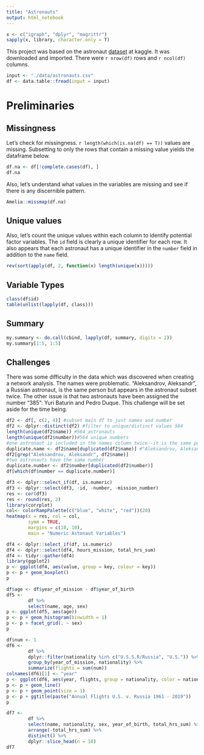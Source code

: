 ```yaml
---
title: "Astronauts"
output: html_notebook
---
```


```r
x <- c("igraph", "dplyr", "magrittr")
sapply(x, library, character.only = T)
```

This project was based on the astronaut [dataset](https://www.kaggle.com/jessemostipak/astronaut-database) at kaggle. It was downloaded and imported. There were `r nrow(df)` rows and `r ncol(df)` columns.

```r
input <- "./data/astronauts.csv"
df <- data.table::fread(input = input)
```

# Preliminaries

## Missingness

Let's check for missingness. `r length(which(is.na(df) == T))` values are missing.  Subsetting to only the rows that contain a missing value yields the dataframe below.

```r
df.na <- df[!complete.cases(df), ]
df.na
```

Also, let's understand what values in the variables are missing and see if there is any discernible pattern.

```r
Amelia::missmap(df.na)
```

## Unique values

Also, let's count the unique values within each column to identify potential factor variables. The `id` field is clearly a unique identifier for each row. It also appears that each astronaut has a unique identifier in the `number` field in addition to the `name` field.

```r
rev(sort(apply(df, 2, function(x) length(unique(x)))))
```

## Variable Types

```r
class(df$id)
table(unlist(lapply(df, class)))
```

## Summary

```r
my.summary <- do.call(cbind, lapply(df, summary, digits = 2))
my.summary[1:5, 1:5]
```

## Challenges

There was some difficulty in the data which was discovered when creating a network analysis.  The names were problematic. "Aleksandrov, Aleksandr", a Russian astronaut, is the same person but appears in the astronaut subset twice.  The other issue is that two astronauts have been assigned the number "385": Yuri Baturin and Pedro Duque.  This challenge will be set aside for the time being.

```r
df2 <- df[, c(2, 4)] #subset main df to just names and number
df2 <- dplyr::distinct(df2) #filter to unique/distinct values 564
length(unique(df2$name)) #564 astronauts
length(unique(df2$number))#564 unique numbers
#one astronaut is included in the names column twice--it is the same person
duplicate.name <- df2$name[duplicated(df2$name)] #"Aleksandrov, Aleksandr"
df2[grep("Aleksandrov, Aleksandr", df2$name)]
#two astronauts have the same number
duplicate.number <- df2$number[duplicated(df2$number)]
df[which(df$number == duplicate.number)]
```

```r
df3 <- dplyr::select_if(df, is.numeric)
df3 <- dplyr::select(df3, -id, -number, -mission_number)
res <- cor(df3)
res <- round(res, 2)
library(corrplot)
col<- colorRampPalette(c("blue", "white", "red"))(20)
heatmap(x = res, col = col, 
        symm = TRUE, 
        margins = c(10, 10),
        main = "Numeric Astonaut Variables")
```

```r
df4 <- dplyr::select_if(df, is.numeric)
df4 <- dplyr::select(df4, hours_mission, total_hrs_sum)
df4 <- tidyr::gather(df4)
library(ggplot2)
p <- ggplot(df4, aes(value, group = key, colour = key))
p <- p + geom_boxplot()
p
```

```r
df$age <- df$year_of_mission - df$year_of_birth
df5 <-
        df %>%
        select(name, age, sex) 
p <- ggplot(df5, aes(age))
p <- p + geom_histogram(binwidth = 1)
p <- p + facet_grid(. ~ sex)
p
```


```r
df$num <- 1
df6 <-
        df %>%
        dplyr::filter(nationality %in% c("U.S.S.R/Russia", "U.S.")) %>%
        group_by(year_of_mission, nationality) %>%
        summarize(flights = sum(num))
colnames(df6)[1] <- "year"
p <- ggplot(df6, aes(year, flights, group = nationality, color = nationality))
p <- p + geom_line()
p <- p + geom_point(size = 1)
p <- p + ggtitle(paste("Annual Flights U.S. v. Russia 1961 - 2019"))
p
```


```r
df7 <-
        df %>%
        select(name, nationality, sex, year_of_birth, total_hrs_sum) %>%
        arrange(-total_hrs_sum) %>%
        distinct() %>%
        dplyr::slice_head(n = 10)
df7
```

